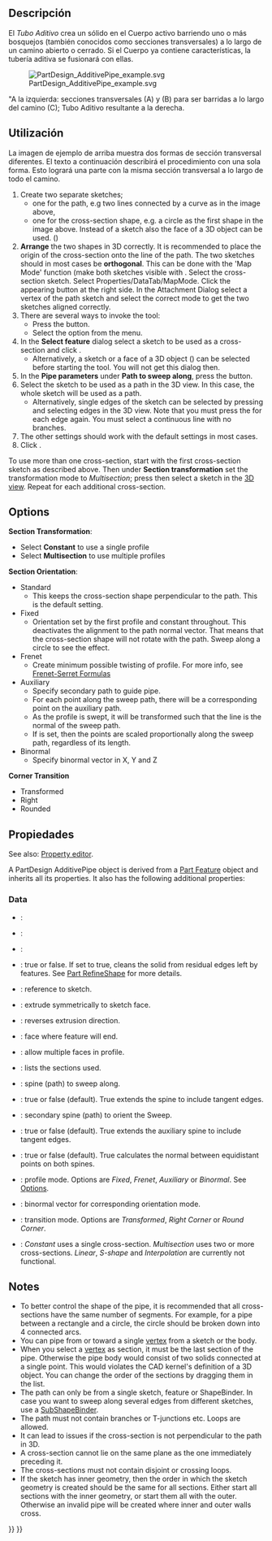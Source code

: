 <languages/>

<div class="mw-translate-fuzzy">
{{Docnav/es
|[[PartDesign AdditiveLoft/es|Additivo loft]]
|[[PartDesign_CompPrimitiveAdditive/es|Crear un primitivo aditivo]]
|[[PartDesign_Workbench/es|DiseñoPiezas]]
|IconL=PartDesign AdditiveLoft.svg
|IconC=Workbench_PartDesign.svg
|IconR=PartDesign_CompPrimitiveAdditive.png
}}
</div>

<div class="mw-translate-fuzzy">
{{GuiCommand/es
|Name=PartDesign AdditivePipe
|Name/es=DiseñoPiezas AdditivoTubo
|Workbenches=[[PartDesign_Workbench/es|DiseñoPiezas]]
|MenuLocation=DiseñoPiezas → Additivo Tubo
|Version=0.17
|SeeAlso=[[PartDesign_AdditiveLoft/es|DiseñoPiezas Additivo Loft]], [[PartDesign_SubtractivePipe/es|DiseñoPiezas Tubo sustractivo]]
}}
</div>

<span id="Description"></span>
==Descripción==

El ''Tubo Aditivo'' crea un sólido en el Cuerpo activo barriendo uno o más bosquejos (también conocidos como secciones transversales) a lo largo de un camino abierto o cerrado. Si el Cuerpo ya contiene características, la tubería aditiva se fusionará con ellas.

[[File:PartDesign AdditivePipe example.svg|none]]
<div class="mw-translate-fuzzy">
"A la izquierda: secciones transversales (A) y (B) para ser barridas a lo largo del camino (C); Tubo Aditivo resultante a la derecha.
</div>

<span id="Usage"></span>
==Utilización== 

La imagen de ejemplo de arriba muestra dos formas de sección transversal diferentes. El texto a continuación describirá el procedimiento con una sola forma. Esto logrará una parte con la misma sección transversal a lo largo de todo el camino.

# Create two separate sketches;
#* one for the path, e.g two lines connected by a curve as in the image above,
#* one for the cross-section shape, e.g. a circle as the first shape in the image above. Instead of a sketch also the face of a 3D object can be used. ({{Version|0.20}})
# '''Arrange''' the two shapes in 3D correctly. It is recommended to place the origin of the cross-section onto the line of the path. The two sketches should in most cases be '''orthogonal'''. This can be done with the 'Map Mode' function (make both sketches visible with {{KEY|Space}}. Select the cross-section sketch. Select Properties/DataTab/MapMode. Click the appearing {{Button|...}} button at the right side. In the Attachment Dialog select a vertex of the path sketch and select the correct mode to get the two sketches aligned correctly. 
# There are several ways to invoke the tool:
#* Press the {{Button|[[Image:PartDesign_AdditivePipe.svg|16px]] [[PartDesign_AdditivePipe|Additive pipe]]}} button.
#* Select the {{MenuCommand|PartDesign → Create an additive feature → [[Image:PartDesign_AdditivePipe.svg|16px]] Additive pipe}} option from the menu.
# In the '''Select feature''' dialog select a sketch to be used as a cross-section and click {{Button|OK}}.
#* Alternatively, a sketch or a face of a 3D object ({{Version|0.20}}) can be selected before starting the tool. You will not get this dialog then.
# In the '''Pipe parameters''' under '''Path to sweep along''', press the {{Button|Object}} button.
# Select the sketch to be used as a path in the 3D view. In this case, the whole sketch will be used as a path.
#* Alternatively, single edges of the sketch can be selected by pressing {{Button|Add Edge}} and selecting edges in the 3D view. Note that you must press the {{Button|Add Edge}} for each edge again. You must select a continuous line with no branches.
# The other settings should work with the default settings in most cases.
# Click {{Button|OK}}.

To use more than one cross-section, start with the first cross-section sketch as described above. Then under '''Section transformation''' set the transformation mode to ''Multisection''; press {{Button|Add Section}} then select a sketch in the [[3D_view|3D view]]. Repeat for each additional cross-section.

==Options== 

'''Section Transformation''': 
* Select '''Constant''' to use a single profile
* Select '''Multisection''' to use multiple profiles
'''Section Orientation''':
* Standard
** This keeps the cross-section shape perpendicular to the path. This is the default setting.
* Fixed
** Orientation set by the first profile and constant throughout. This deactivates the alignment to the path normal vector. That means that the cross-section shape will not rotate with the path. Sweep along a circle to see the effect.
* Frenet
** Create minimum possible twisting of profile. For more info, see [https://en.wikipedia.org/wiki/Frenet%E2%80%93Serret_formulas Frenet-Serret Formulas]
* Auxiliary
** Specify secondary path to guide pipe.
** For each point {{Emphasis|P}} along the sweep path, there will be a corresponding point {{Emphasis|Q}} on the auxiliary path.
** As the profile is swept, it will be transformed such that the {{Emphasis|PQ}} line is the normal of the sweep path.
** If {{Emphasis|Curvelinear equivalence}} is set, then the {{Emphasis|Q}} points are scaled proportionally along the sweep path, regardless of its length.
* Binormal
** Specify binormal vector in X, Y and Z
'''Corner Transition'''
* Transformed
* Right
* Rounded

<span id="Properties"></span>
==Propiedades==

See also: [[Property_editor|Property editor]].

A PartDesign AdditivePipe object is derived from a [[Part_Feature|Part Feature]] object and inherits all its properties. It also has the following additional properties:

===Data===

{{TitleProperty|Base}}

* {{PropertyData|Add Sub Shape|PartShape|Hidden}}: 
* {{PropertyData|Base Feature|Link|Hidden}}: 
* {{PropertyData|_Body|LinkHidden|Hidden}}: 

{{TitleProperty|Part Design}}

* {{PropertyData|Refine}}: true or false. If set to true, cleans the solid from residual edges left by features. See [[Part RefineShape|Part RefineShape]] for more details.

{{TitleProperty|Sketch Based}}

* {{PropertyData|Profile|LinkSub}}: reference to sketch.
* {{PropertyData|Midplane|Bool}}: extrude symmetrically to sketch face.
* {{PropertyData|Reversed|Bool}}: reverses extrusion direction.
* {{PropertyData|Up To Face|LinkSub}}: face where feature will end.
* {{PropertyData|Allow Multi Face|Bool}}: allow multiple faces in profile.

{{TitleProperty|Sweep}}

* {{PropertyData|Sections|LinkSubList}}: lists the sections used.
* {{PropertyData|Spine|LinkSub}}: spine (path) to sweep along.
* {{PropertyData|Spine Tangent|Bool}}: true or false (default). True extends the spine to include tangent edges.
* {{PropertyData|Auxiliary Spine|LinkSub|Hidden}}: secondary spine (path) to orient the Sweep.
* {{PropertyData|Auxiliary Spine Tangent|Bool}}: true or false (default). True extends the auxiliary spine to include tangent edges.
* {{PropertyData|Auxiliary Curvelinear|Bool}}: true or false (default). True calculates the normal between equidistant points on both spines.
* {{PropertyData|Mode|Enumeration}}: profile mode. Options are ''Fixed'', ''Frenet'', ''Auxiliary'' or ''Binormal''. See [[#Options|Options]].
* {{PropertyData|Binormal|Vector}}: binormal vector for corresponding orientation mode.
* {{PropertyData|Transition|Enumeration}}: transition mode. Options are ''Transformed'', ''Right Corner'' or ''Round Corner''.
* {{PropertyData|Transformation|Enumeration}}: ''Constant'' uses a single cross-section. ''Multisection'' uses two or more cross-sections. ''Linear'', ''S-shape'' and ''Interpolation'' are currently not functional.

==Notes==

* To better control the shape of the pipe, it is recommended that all cross-sections have the same number of segments. For example, for a pipe between a rectangle and a circle, the circle should be broken down into 4 connected arcs.
* You can pipe from or toward a single [[Glossary#V|vertex]] from a sketch or the body. {{Version|0.20}}
* When you select a [[Glossary#V|vertex]] as section, it must be the last section of the pipe. Otherwise the pipe body would consist of two solids connected at a single point. This would violates the CAD kernel's definition of a 3D object. You can change the order of the sections by dragging them in the list.
* The path can only be from a single sketch, feature or ShapeBinder. In case you want to sweep along several edges from different sketches, use a [[PartDesign_SubShapeBinder|SubShapeBinder]].
* The path must not contain branches or T-junctions etc. Loops are allowed.
* It can lead to issues if the cross-section is not perpendicular to the path in 3D.
* A cross-section cannot lie on the same plane as the one immediately preceding it.
* The cross-sections must not contain disjoint or crossing loops.
* If the sketch has inner geometry, then the order in which the sketch geometry is created should be the same for all sections. Either start all sections with the inner geometry, or start them all with the outer. Otherwise an invalid pipe will be created where inner and outer walls cross.


<div class="mw-translate-fuzzy">
{{Docnav/es
|[[PartDesign AdditiveLoft/es|Additivo loft]]
|[[PartDesign_CompPrimitiveAdditive/es|Crear un primitivo aditivo]]
|[[PartDesign_Workbench/es|DiseñoPiezas]]
|IconL=PartDesign AdditiveLoft.svg
|IconC=Workbench_PartDesign.svg
|IconR=PartDesign_CompPrimitiveAdditive.png
}}
</div>

{{PartDesign Tools navi{{#translation:}}}}
{{Userdocnavi{{#translation:}}}}